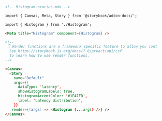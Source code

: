 ```md
<!-- Histogram.stories.mdx -->

import { Canvas, Meta, Story } from '@storybook/addon-docs/';

import { Histogram } from './Histogram';

<Meta title="Histogram" component={Histogram} />

<!--
 👇 Render functions are a framework specific feature to allow you control on how the component renders.
  See https://storybook.js.org/docs/7.0/preact/api/csf
  to learn how to use render functions.
-->

<Canvas>
  <Story 
    name="Default"
    args={{
      dataType: 'latency',
      showHistogramLabels: true,
      histogramAccentColor: '#1EA7FD',
      label: 'Latency distribution',
    }}
   render={(args) => <Histogram {...args} />} />
</Canvas>
```